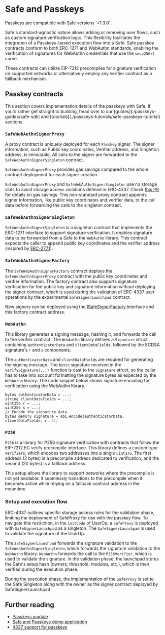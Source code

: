 
# Safe and Passkeys

<Callout type="info" emoji="ℹ️">
  Passkeys are compatible with Safe versions `>1.3.0`.
</Callout>

Safe's standard-agnostic nature allows adding or removing user flows, such as custom signature verification logic. This flexibility facilitates the integration of a Passkeys-based execution flow into a Safe. Safe passkey contracts conform to both ERC-1271 and WebAuthn standards, enabling the verification of signatures for WebAuthn credentials that use the `secp256r1` curve. 

These contracts can utilize EIP-7212 precompiles for signature verification on supported networks or alternatively employ any verifier contract as a fallback mechanism.

## Passkey contracts

<Callout type="info" emoji="ℹ️">
  This section covers implementation details of the passkeys with Safe. If you'd rather get straight to building, head over to our [guides](./passkeys-guides/safe-sdk) and [tutorials](./passkeys-tutorials/safe-passkeys-tutorial) sections.
</Callout>

### `SafeWebAuthnSignerProxy`

A proxy contract is uniquely deployed for each `Passkey` signer. The signer information, such as Public key coordinates, Verifier address, and Singleton address, is immutable. All calls to the signer are forwarded to the `SafeWebAuthnSignerSingleton` contract.

`SafeWebAuthnSignerProxy` provides gas savings compared to the whole contract deployment for each signer creation. 

`SafeWebAuthnSignerProxy` and `SafeWebAuthnSignerSingleton` use no storage slots to avoid storage access violations defined in ERC-4337. Check [this PR](https://github.com/safe-global/safe-modules/pull/370) for details on gas savings. This non-standard proxy contract appends signer information, like public key coordinates and verifier data, to the call data before forwarding the calls to the singleton contract.

### `SafeWebAuthnSignerSingleton`

`SafeWebAuthnSignerSingleton` is a singleton contract that implements the ERC-1271 interface to support signature verification. It enables signature data to be forwarded from a Safe to the `WebAuthn` library. This contract expects the caller to append public key coordinates and the verifier address (inspired by [ERC-2771](https://eips.ethereum.org/EIPS/eip-2771)).

### `SafeWebAuthnSignerFactory`

The `SafeWebAuthnSignerFactory` contract deploys the `SafeWebAuthnSignerProxy` contract with the public key coordinates and verifier information. The factory contract also supports signature verification for the public key and signature information without deploying the signer contract, which is used during the validation of ERC-4337 user operations by the experimental `SafeSignerLaunchpad` contract. 

New signers can be deployed using the [ISafeSignerFactory](https://github.com/safe-global/safe-modules/blob/466a9b8ef169003c5df856c6ecd295e6ecb9e99d/modules/passkey/contracts/interfaces/ISafeSignerFactory.sol) interface and this factory contract address.

### `WebAuthn`

This library generates a signing message, hashing it, and forwards the call to the verifier contract. The `WebAuthn` library defines a `Signature` struct containing `authenticatorData` and `clientDataFields`, followed by the ECDSA signature's `r` and `s` components. 

The `authenticatorData` and `clientDataFields` are required for generating the signing message. The `bytes` signature received in the `verifySignature(...)` function is cast to the `Signature` struct, so the caller has to take into account formatting the signature bytes as expected by the `WebAuthn` library.
The code snippet below shows signature encoding for verification using the WebAuthn library.

```
bytes authenticatorData = ...;
string clientDataFields = ...;
uint256 r = ...;
uint256 s = ...;
// Encode the signature data
bytes memory signature = abi.encode(authenticatorData, clientDataFields, r, s);
```

### `P256`

`P256` is a library for P256 signature verification with contracts that follow the EIP-7212 EC verify precompile interface. This library defines a custom type `Verifiers`, which encodes two addresses into a single `uint176`. The first address (2 bytes) is a precompile address dedicated to verification, and the second (20 bytes) is a fallback address. 

This setup allows the library to support networks where the precompile is not yet available. It seamlessly transitions to the precompile when it becomes active while relying on a fallback contract address in the meantime.

### Setup and execution flow

ERC-4337 outlines specific storage access rules for the validation phase, limiting the deployment of SafeProxy for use with the passkey flow. To navigate this restriction, in the `initCode` of UserOp, a `SafeProxy` is deployed with `SafeSignerLaunchpad` as a singleton. The `SafeSignerLaunchpad` is used to validate the signature of the UserOp. 

The `SafeSignerLaunchpad` forwards the signature validation to the `SafeWebAuthnSignerSingleton`, which forwards the signature validation to the `WebAuthn` library. `WebAuthn` forwards the call to the `P256Verifier`, which is used to validate the signature. In the validation phase, the launchpad stores the Safe's setup hash (owners, threshold, modules, etc.), which is then verified during the execution phase.

During the execution phase, the implementation of the `SafeProxy` is set to the Safe Singleton along with the owner as the signer contract deployed by SafeSignerLaunchpad.


## Further reading

- [Passkeys module](https://github.com/safe-global/safe-modules/blob/466a9b8ef169003c5df856c6ecd295e6ecb9e99d/modules/passkey/README.md)
- [Safe and Passkeys demo application](https://github.com/safe-global/safe-modules/tree/main/examples/4337-passkeys)
- [4337 support for passkeys](https://github.com/safe-global/safe-modules/blob/fca988e3c40b6d759e2dbce2b88c96cd57be3ebd/modules/passkey/contracts/4337/experimental/README.md)